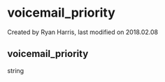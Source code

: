 
# voicemail_priority 

 Created by  Ryan Harris, last modified on 2018.02.08

## voicemail_priority

string


